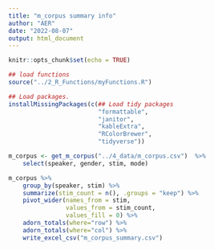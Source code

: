 ```yaml
---
title: "m_corpus summary info"
author: "AER"
date: "2022-08-07"
output: html_document
---
```


```r
knitr::opts_chunk$set(echo = TRUE)

## load functions
source("../2_R_Functions/myFunctions.R") 

## Load packages.
installMissingPackages(c(## Load tidy packages
                         "formattable",
                         "janitor",
                         "kableExtra",
                         "RColorBrewer",
                         "tidyverse"))

m_corpus <- get_m_corpus("../4_data/m_corpus.csv")  %>%
    select(speaker, gender, stim, mode)
```

```r
m_corpus %>% 
    group_by(speaker, stim) %>% 
    summarize(stim_count = n(), .groups = "keep") %>% 
    pivot_wider(names_from = stim,
                values_from = stim_count,
                values_fill = 0) %>% 
    adorn_totals(where="row") %>% 
    adorn_totals(where="col") %>% 
    write_excel_csv("m_corpus_summary.csv")
    

    
```

